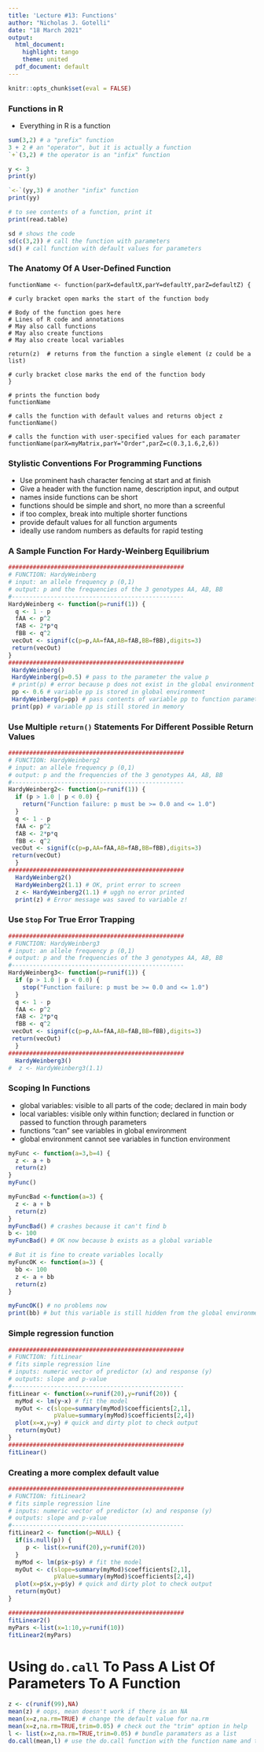 ```yaml
---
title: 'Lecture #13: Functions'
author: "Nicholas J. Gotelli"
date: "18 March 2021"
output:
  html_document:
    highlight: tango
    theme: united
  pdf_document: default
---
```


```r
knitr::opts_chunk$set(eval = FALSE)
```


### Functions in R
- Everything in R is a function
```r
sum(3,2) # a "prefix" function
3 + 2 # an "operator", but it is actually a function
`+`(3,2) # the operator is an "infix" function

y <- 3
print(y)

`<-`(yy,3) # another "infix" function
print(yy)

# to see contents of a function, print it
print(read.table)

sd # shows the code
sd(c(3,2)) # call the function with parameters
sd() # call function with default values for parameters
```

### The Anatomy Of A User-Defined Function
```
functionName <- function(parX=defaultX,parY=defaultY,parZ=defaultZ) { 

# curly bracket open marks the start of the function body

# Body of the function goes here
# Lines of R code and annotations
# May also call functions
# May also create functions
# May also create local variables

return(z)  # returns from the function a single element (z could be a list)

# curly bracket close marks the end of the function body
} 

# prints the function body
functionName 

# calls the function with default values and returns object z
functionName() 

# calls the function with user-specified values for each paramater
functionName(parX=myMatrix,parY="Order",parZ=c(0.3,1.6,2,6))
```
### Stylistic Conventions For Programming Functions
- Use prominent hash character fencing at start and at finish
- Give a header with the function name, description input, and output
- names inside functions can be short
- functions should be simple and short, no more than a screenful
- if too complex, break into multiple shorter functions
- provide default values for all function arguments
- ideally use random numbers as defaults for rapid testing

### A Sample Function For Hardy-Weinberg Equilibrium
```r
##################################################
# FUNCTION: HardyWeinberg
# input: an allele frequency p (0,1)
# output: p and the frequencies of the 3 genotypes AA, AB, BB
#------------------------------------------------- 
HardyWeinberg <- function(p=runif(1)) {
  q <- 1 - p
  fAA <- p^2
  fAB <- 2*p*q
  fBB <- q^2
 vecOut <- signif(c(p=p,AA=fAA,AB=fAB,BB=fBB),digits=3)
 return(vecOut)
}
##################################################
 HardyWeinberg()
 HardyWeinberg(p=0.5) # pass to the parameter the value p
 # print(p) # error because p does not exist in the global environment
 pp <- 0.6 # variable pp is stored in global environment
 HardyWeinberg(p=pp) # pass contents of variable pp to function parameter p
 print(pp) # variable pp is still stored in memory
```

### Use Multiple `return()` Statements For Different Possible Return Values
```r
##################################################
# FUNCTION: HardyWeinberg2
# input: an allele frequency p (0,1)
# output: p and the frequencies of the 3 genotypes AA, AB, BB
#------------------------------------------------- 
HardyWeinberg2<- function(p=runif(1)) {
  if (p > 1.0 | p < 0.0) {
    return("Function failure: p must be >= 0.0 and <= 1.0")
  }
  q <- 1 - p
  fAA <- p^2
  fAB <- 2*p*q
  fBB <- q^2
 vecOut <- signif(c(p=p,AA=fAA,AB=fAB,BB=fBB),digits=3)
 return(vecOut)
  }
##################################################
  HardyWeinberg2()
  HardyWeinberg2(1.1) # OK, print error to screen
  z <- HardyWeinberg2(1.1) # uggh no error printed
  print(z) # Error message was saved to variable z!
```

### Use `Stop` For True Error Trapping
```r
##################################################  
# FUNCTION: HardyWeinberg3
# input: an allele frequency p (0,1)
# output: p and the frequencies of the 3 genotypes AA, AB, BB
#-------------------------------------------------
HardyWeinberg3<- function(p=runif(1)) {
  if (p > 1.0 | p < 0.0) {
    stop("Function failure: p must be >= 0.0 and <= 1.0")
  }
  q <- 1 - p
  fAA <- p^2
  fAB <- 2*p*q
  fBB <- q^2
 vecOut <- signif(c(p=p,AA=fAA,AB=fAB,BB=fBB),digits=3)
 return(vecOut)
  }
##################################################  
  HardyWeinberg3()
#  z <- HardyWeinberg3(1.1) 

```

### Scoping In Functions
- global variables: visible to all parts of the code; declared in main body
- local variables: visible only within function; declared in function or passed to function through parameters
- functions "can" see variables in global environment
- global environment cannot see variables in function environment

```r
myFunc <- function(a=3,b=4) {
  z <- a + b
  return(z)
}
myFunc()

myFuncBad <-function(a=3) {
  z <- a + b
  return(z)
}
myFuncBad() # crashes because it can't find b
b <- 100
myFuncBad() # OK now because b exists as a global variable

# But it is fine to create variables locally
myFuncOK <- function(a=3) {
  bb <- 100
  z <- a + bb
  return(z)
}

myFuncOK() # no problems now
print(bb) # but this variable is still hidden from the global environment
```

### Simple regression function

```r
##################################################
# FUNCTION: fitLinear 
# fits simple regression line
# inputs: numeric vector of predictor (x) and response (y)
# outputs: slope and p-value
#------------------------------------------------- 
fitLinear <- function(x=runif(20),y=runif(20)) {
  myMod <- lm(y~x) # fit the model
  myOut <- c(slope=summary(myMod)$coefficients[2,1],
             pValue=summary(myMod)$coefficients[2,4])
  plot(x=x,y=y) # quick and dirty plot to check output
  return(myOut)
}
##################################################
fitLinear()
```

### Creating a more complex default value
```r
##################################################
# FUNCTION: fitLinear2       
# fits simple regression line
# inputs: numeric vector of predictor (x) and response (y)
# outputs: slope and p-value
#------------------------------------------------- 
fitLinear2 <- function(p=NULL) {
  if(is.null(p)) {
     p <- list(x=runif(20),y=runif(20))
  }
  myMod <- lm(p$x~p$y) # fit the model
  myOut <- c(slope=summary(myMod)$coefficients[2,1],
             pValue=summary(myMod)$coefficients[2,4])
  plot(x=p$x,y=p$y) # quick and dirty plot to check output
  return(myOut)
}

##################################################
fitLinear2()
myPars <-list(x=1:10,y=runif(10))
fitLinear2(myPars)
```

# Using `do.call` To Pass A List Of Parameters To A Function
```r
z <- c(runif(99),NA)
mean(z) # oops, mean doesn't work if there is an NA
mean(x=z,na.rm=TRUE) # change the default value for na.rm
mean(x=z,na.rm=TRUE,trim=0.05) # check out the "trim" option in help
l <- list(x=z,na.rm=TRUE,trim=0.05) # bundle paramaters as a list
do.call(mean,l) # use the do.call function with the function name and the parameter list
```

